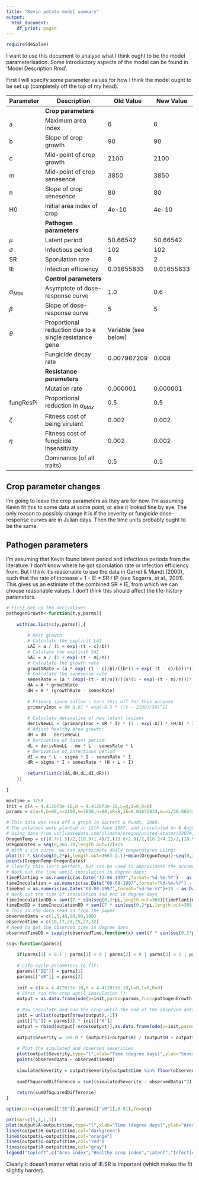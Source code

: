 ```yaml
---
title: "Kevin potato model summary"
output:
  html_document:
    df_print: paged
---
```


```r
require(deSolve)
```

I want to use this document to analyse what I think ought to be the model parameterisation. Some introductory aspects of the model can be found in 'Model Description.Rmd'.

First I will specify some parameter values for how I think the model ought to be set up (completely off the top of my head).

|**Parameter**|**Description**|**Old Value**|**New Value**|
|------|------------------------------------|---|---|
||**Crop parameters**|||
|a|Maximum area index|6|6|
|b|Slope of crop growth|90|90|
|c|Mid-point of crop growth|2100|2100|
|m|Mid-point of crop senesence|3850|3850|
|n|Slope of crop senesence|80|80|
|H0|Initial area index of crop|4e-10|4e-10|
||**Pathogen parameters**|||
|$\mu$|Latent period|50.66542|50.66542|
|$\sigma$|Infectious period|102|102|
|SR|Sporulation rate|8|2|
|IE|Infection efficiency|0.01655833|0.01655833|
||**Control parameters**|||
|$\alpha_{Max}$|Asymptote of dose-response curve|1.0|0.6|
|$\beta$|Slope of dose-response curve|5|5|
|$\theta$|Proportional reduction due to a single resistance gene|Variable (see below)||
||Fungicide decay rate|0.007967209|0.008|
||**Resistance parameters**|||
||Mutation rate|0.000001|0.000001|
|fungResPi|Proportional reduction in $\alpha_{Max}$|0.5|0.5|
|$\zeta$|Fitness cost of being virulent|0.002|0.002|
|$\eta$|Fitness cost of fungicide insensitivity|0.002|0.002|
||Dominance (of all traits)|0.5|0.5|

## Crop parameter changes

I'm going to leave the crop parameters as they are for now. I'm assuming Kevin fit this to some data at some point, or else it looked fine by eye.
The only reason to possibly change it is if the severity or fungicide dose-response curves are in Julian days. Then the time units probably ought to be the same.

## Pathogen parameters

I'm assuming that Kevin found latent period and infectious periods from the literature. I don't know where he got sporulation rate or infection efficiency from. But I think it's reasonable to use the data in Garret & Mundt (2000), such that the rate of increase = 1 - IE \* SR / IP (see Segarra, et al., 2001). This gives us an estimate of the combined SR \* IE, from which we can choose reasonable values. I don't *think* this should affect the life-history parameters.

```r
# First set up the derivatives
pathogenGrowth<-function(t,y,parms){
    
    with(as.list(c(y,parms)),{
        
        # Host growth:
        # Calculate the explicit LAI
        LAI = a / (1 + exp(-(t - c)/b))
        # Calulate the explicit SAI
        SAI = a / (1 + exp(-(t - m)/n))
        # Calculate the growth rate
        growthRate = (a * exp(-(t - c)/b)/((b*(1 + exp(-(t - c)/b)))*(1 + exp(-(t - c)/b))))/(LAI - SAI)
        # Calculate the senesence rate
        senesRate = (a * (exp(-(t - m)/n))/((n*(1 + exp(-(t - m)/n)))*(1 + exp(-(t - m)/n))))/(LAI - SAI)
        dA = A * growthRate
        dH = H * (growthRate - senesRate)
        
        # Primary spore influx - turn this off for this purpose
        primaryInoc = 0# 0.01 * exp(-0.5 * ((t - 2100)/50)^2)
        
        # Calculate derivative of new latent lesions
        derivNewLL = (primaryInoc + sR * I) * (1 - exp(-A)) * (H/A) * IE
        # Adjust healthy area growth:
        dH = dH - derivNewLL
        # Derivative of latent period:
        dL = derivNewLL - mu * L - senesRate * L
        # Derivative of infectious period
        dI = mu * L - sigma * I - senesRate * I
        dR = sigma * I + senesRate * (H + L + I)
        
        return(list(c(dA,dH,dL,dI,dR)))
    })
    
}

maxTime = 3759
init = c(A = 4.412073e-10,H = 4.412073e-10,L=0,I=0,R=0)
params = c(a=6,b=90,c=2100,m=3850,n=80,sR=8,IE=0.01655833,mu=1/50.66542,sigma=1/102)

# This data was read off a graph in Garrett & Mundt, 2000.
# The potatoes were planted in 12th June 1997, and inoculated on 8 August 1997.
# Using data from usclimatedata.com/climate/oregon/united-states/3207#, we have the following average temperature per month:
OregonTemp = c((8.7+1.5)/2,(10.9+1.4)/2,(13.6+2.9)/2,(16.2+4.2)/2,(19.9+7.1)/2,(23.3+9.6)/2,(27.8+11.7)/2,(28+11.6)/2,(24.9+9.1)/2,(17.8+5.7)/2,(11.4+3.6)/2,(7.9+1.1)/2)
OregonDates = seq(0,365-30,length.out=12)+15
# With a sin curve, we can approximate daily temperatures using:
plot((7 * sin(seq(0,2*pi,length.out=366)-2.1)+mean(OregonTemp))~seq(0,365),type="l",ylim=c(min(OregonTemp),max(OregonTemp)))
points(OregonTemp~OregonDates)
# Clearly this isn't perfect, but can be used to approximate the accumulated degree days between planting and innoculation.
# Work out the time until inoculation in degree days:
timePlanting = as.numeric(as.Date("12-06-1997",format="%d-%m-%Y") - as.Date("01-01-1997",format="%d-%m-%Y"))
timeInoculation = as.numeric(as.Date("08-08-1997",format="%d-%m-%Y") - as.Date("01-01-1997",format="%d-%m-%Y"))
timeEnd = as.numeric(as.Date("08-08-1997",format="%d-%m-%Y")+35 - as.Date("01-01-1997",format="%d-%m-%Y"))
# Work out the time of inoculation and end in degree days
timeInoculationDD = sum((7 * sin(seq(0,2*pi,length.out=366)[timePlanting:timeInoculation]-2.1)+mean(OregonTemp)))
timeEndDD = timeInoculationDD + sum((7 * sin(seq(0,2*pi,length.out=366)[timeInoculation:timeEnd]-2.1)+mean(OregonTemp)))
# This is the data read in from the paper
observedData = c(1,5,40,90,99,100)
observedTime = c(10,17,23,25,27,32)
# Need to get the observed time in degree days
observedTimeDD = sapply(observedTime,function(x) sum((7 * sin(seq(0,2*pi,length.out=366)[timePlanting:(timeInoculation+x)]-2.1)+mean(OregonTemp))))

ssq<-function(parms){
    
    if(parms[1] > 0.1 | parms[1] < 0 | parms[2] < 0 | parms[3] > 1 | parms[3] < 0) return(NA)
    
    # Life-cycle parameters to fit:
    params[["IE"]] = parms[1]
    params[["sR"]] = parms[2]
    
    init = c(A = 4.412073e-10,H = 4.412073e-10,L=0,I=0,R=0)
    # First run the crop until inoculation ()
    output = as.data.frame(ode(y=init,parms=params,func=pathogenGrowth,times=seq(0,timeInoculationDD)))
    
    # Now inoculate and run the crop until the end of the observed data.
    init = unlist(output[nrow(output),-1])
    init[["L"]] = parms[3] * init[["H"]]
    output = rbind(output[-nrow(output)],as.data.frame(ode(y=init,parms=params,func=pathogenGrowth,times=seq(floor(timeInoculationDD),timeEndDD))))
    
    output$Severity = 100.0 * (output$I+output$R) / (output$H + output$L + output$I + output$R)
    
    # Plot the simulated and observed severities
    plot(output$Severity,type="l",xlab="Time (degree days)",ylab="Severity (%)",ylim=c(0,100))
    points(observedData ~ observedTimeDD)
    
    simulatedSeverity = output$Severity[output$time %in% floor(observedTimeDD)]
    
    sumOfSquaredDifference = sum((simulatedSeverity - observedData)^2)
    
    return(sumOfSquaredDifference)
}

optim(par=c(params[["IE"]],params[["sR"]],0.01),fn=ssq)

par(mar=c(5,4,1,1))
plot(output$A~output$time,type="l",xlab="Time (degree days)",ylab="Area index")
lines(output$H~output$time,col="darkgreen")
lines(output$L~output$time,col="orange")
lines(output$I~output$time,col="red")
lines(output$R~output$time,col="gray")
legend("topleft",c("Area index","Healthy area index","Latent","Infectious","Removed"),col=c(1,"darkgreen","orange","red","gray"),lty=1)

```

Clearly it doesn't matter what ratio of IE:SR is important (which makes the fit slightly harder).